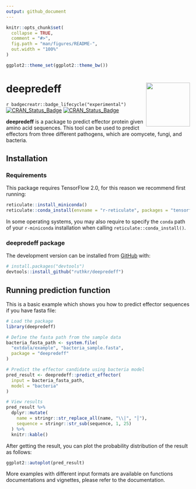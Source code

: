 ```yaml
---
output: github_document
---
```


<!-- README.md is generated from README.Rmd. Please edit that file -->

```r
knitr::opts_chunk$set(
  collapse = TRUE,
  comment = "#>",
  fig.path = "man/figures/README-",
  out.width = "100%"
)

ggplot2::theme_set(ggplot2::theme_bw())
```

# deepredeff <img src="man/figures/logo.png" align="right" width="120" />

<!-- badges: start -->
`r badgecreatr::badge_lifecycle("experimental")`
[![CRAN_Status_Badge](https://www.r-pkg.org/badges/version/deepredeff)](https://cran.r-project.org/package=deepredeff)
[![CRAN_Status_Badge](https://github.com/ruthkr/deepredeff/workflows/pkgdown/badge.svg)](https://ruthkr.github.io/deepredeff/)
<!-- badges: end -->

**deepredeff** is a package to predict effector protein given amino acid sequences. This tool can be used to predict effectors from three different pathogens, which are oomycete, fungi, and bacteria.  


## Installation

### Requirements

This package requires TensorFlow 2.0, for this reason we recommend first running:

```r
reticulate::install_miniconda()
reticulate::conda_install(envname = "r-reticulate", packages = "tensorflow==2.0.0")
```

In some operating systems, you may also require to specify the `conda` path of your `r-miniconda` installation when calling `reticulate::conda_install()`.

### deepredeff package

The development version can be installed from [GitHub](https://github.com/) with:

``` r
# install.packages("devtools")
devtools::install_github("ruthkr/deepredeff")
```

## Running prediction function

This is a basic example which shows you how to predict effector sequences if you have fasta file:

```r
# Load the package
library(deepredeff)

# Define the fasta path from the sample data
bacteria_fasta_path <- system.file(
  "extdata/example", "bacteria_sample.fasta", 
  package = "deepredeff"
)

# Predict the effector candidate using bacteria model
pred_result <- deepredeff::predict_effector(
  input = bacteria_fasta_path,
  model = "bacteria"
)

# View results
pred_result %>%
  dplyr::mutate(
    name = stringr::str_replace_all(name, "\\|", "⎮"),
    sequence = stringr::str_sub(sequence, 1, 25)
  ) %>%
  knitr::kable()
```

After getting the result, you can plot the probability distribution of the result as follows:

```r
ggplot2::autoplot(pred_result)
```

More examples with different input formats are available on functions documentations and vignettes, please refer to the documentation.

